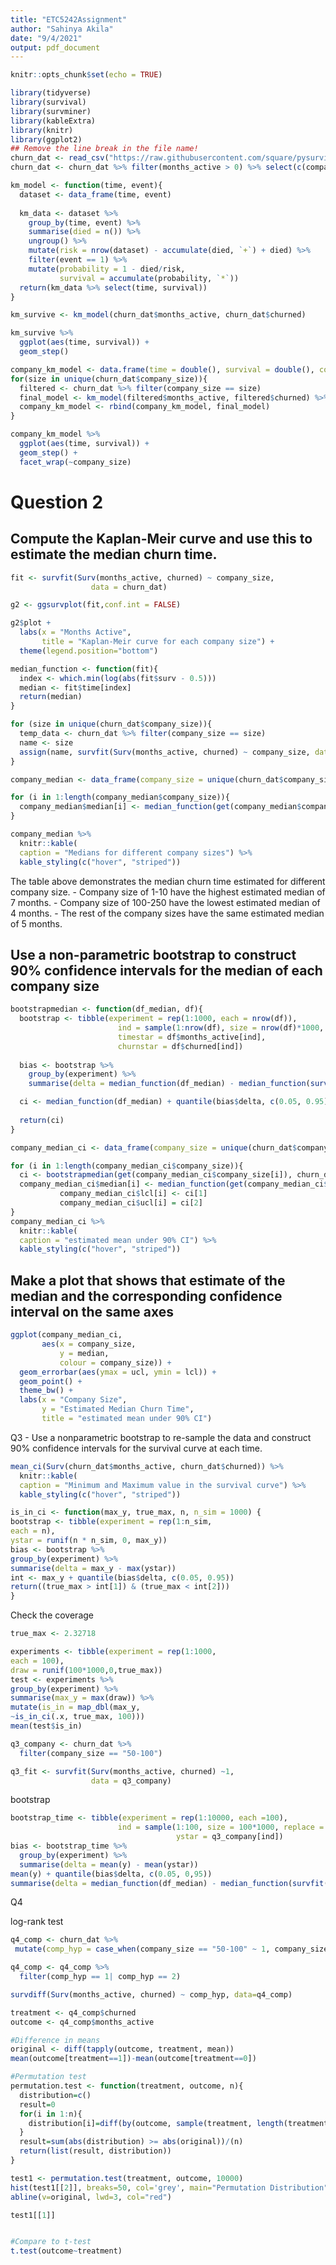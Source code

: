 ```yaml
---
title: "ETC5242Assignment"
author: "Sahinya Akila"
date: "9/4/2021"
output: pdf_document
---
```


```r
knitr::opts_chunk$set(echo = TRUE)
```

```r
library(tidyverse)
library(survival)
library(survminer)
library(kableExtra)
library(knitr)
library(ggplot2)
## Remove the line break in the file name!
churn_dat <- read_csv("https://raw.githubusercontent.com/square/pysurvival/master/pysurvival/datasets/churn.csv")
churn_dat <- churn_dat %>% filter(months_active > 0) %>% select(c(company_size, months_active, churned))
```

```r
km_model <- function(time, event){
  dataset <- data_frame(time, event)
  
  km_data <- dataset %>% 
    group_by(time, event) %>% 
    summarise(died = n()) %>% 
    ungroup() %>% 
    mutate(risk = nrow(dataset) - accumulate(died, `+`) + died) %>% 
    filter(event == 1) %>% 
    mutate(probability = 1 - died/risk,
           survival = accumulate(probability, `*`))
  return(km_data %>% select(time, survival))
}

km_survive <- km_model(churn_dat$months_active, churn_dat$churned) 

km_survive %>% 
  ggplot(aes(time, survival)) +
  geom_step()
```


```r
company_km_model <- data.frame(time = double(), survival = double(), company_size = character())
for(size in unique(churn_dat$company_size)){
  filtered <- churn_dat %>% filter(company_size == size)
  final_model <- km_model(filtered$months_active, filtered$churned) %>% mutate(company_size = size)
  company_km_model <- rbind(company_km_model, final_model)
}

company_km_model %>% 
  ggplot(aes(time, survival)) +
  geom_step() +
  facet_wrap(~company_size)
```


# Question 2


## Compute the Kaplan-Meir curve and use this to estimate the median churn time.

```r
fit <- survfit(Surv(months_active, churned) ~ company_size,
                  data = churn_dat)

g2 <- ggsurvplot(fit,conf.int = FALSE)

g2$plot +
  labs(x = "Months Active",
       title = "Kaplan-Meir curve for each company size") +
  theme(legend.position="bottom") 
```


```r
median_function <- function(fit){
  index <- which.min(log(abs(fit$surv - 0.5)))
  median <- fit$time[index]
  return(median)
}
```


```r

for (size in unique(churn_dat$company_size)){
  temp_data <- churn_dat %>% filter(company_size == size)
  name <- size
  assign(name, survfit(Surv(months_active, churned) ~ company_size, data = temp_data))
}

```

```r
company_median <- data_frame(company_size = unique(churn_dat$company_size), median = c(NA, NA, NA, NA, NA))

for (i in 1:length(company_median$company_size)){
  company_median$median[i] <- median_function(get(company_median$company_size[i]))
}

company_median %>%
  knitr::kable(
  caption = "Medians for different company sizes") %>%
  kable_styling(c("hover", "striped"))
```

The table above demonstrates the median churn time estimated for different company size.
- Company size of 1-10 have the highest estimated median of 7 months.
- Company size of 100-250 have the lowest estimated median of 4 months.
- The rest of the company sizes have the same estimated median of 5 months.

## Use a non-parametric bootstrap to construct 90% confidence intervals for the median of each company size


```r
bootstrapmedian <- function(df_median, df){
  bootstrap <- tibble(experiment = rep(1:1000, each = nrow(df)),
                        ind = sample(1:nrow(df), size = nrow(df)*1000, replace = TRUE),
                        timestar = df$months_active[ind],
                        churnstar = df$churned[ind])
  
  bias <- bootstrap %>%
    group_by(experiment) %>%
    summarise(delta = median_function(df_median) - median_function(survfit(Surv(timestar, churnstar) ~ experiment)))

  ci <- median_function(df_median) + quantile(bias$delta, c(0.05, 0.95))
  
  return(ci)
}
```

```r
company_median_ci <- data_frame(company_size = unique(churn_dat$company_size), median = c(NA, NA, NA, NA, NA), lcl = c(NA, NA, NA, NA, NA), ucl = c(NA, NA, NA, NA, NA))

for (i in 1:length(company_median_ci$company_size)){
  ci <- bootstrapmedian(get(company_median_ci$company_size[i]), churn_dat %>% filter(company_size == company_median_ci$company_size[i]))
  company_median_ci$median[i] <- median_function(get(company_median_ci$company_size[i]))
           company_median_ci$lcl[i] <- ci[1]
           company_median_ci$ucl[i] = ci[2]
}
company_median_ci %>%
  knitr::kable(
  caption = "estimated mean under 90% CI") %>%
  kable_styling(c("hover", "striped"))
```

## Make a plot that shows that estimate of the median and the corresponding confidence interval on the same axes

```r
ggplot(company_median_ci,
       aes(x = company_size,
           y = median,
           colour = company_size)) + 
  geom_errorbar(aes(ymax = ucl, ymin = lcl)) +
  geom_point() +
  theme_bw() +
  labs(x = "Company Size",
       y = "Estimated Median Churn Time",
       title = "estimated mean under 90% CI")
```
Q3
- Use a nonparametric bootstrap to re-sample the data and construct 90% confidence intervals for the survival curve at each time.

```r
mean_ci(Surv(churn_dat$months_active, churn_dat$churned)) %>%
  knitr::kable(
  caption = "Minimum and Maximum value in the survival curve") %>%
  kable_styling(c("hover", "striped"))
```

```r
is_in_ci <- function(max_y, true_max, n, n_sim = 1000) {
bootstrap <- tibble(experiment = rep(1:n_sim,
each = n),
ystar = runif(n * n_sim, 0, max_y))
bias <- bootstrap %>%
group_by(experiment) %>%
summarise(delta = max_y - max(ystar))
int <- max_y + quantile(bias$delta, c(0.05, 0.95))
return((true_max > int[1]) & (true_max < int[2]))
}
```


Check the coverage
```r
true_max <- 2.32718

experiments <- tibble(experiment = rep(1:1000,
each = 100),
draw = runif(100*1000,0,true_max))
test <- experiments %>%
group_by(experiment) %>%
summarise(max_y = max(draw)) %>%
mutate(is_in = map_dbl(max_y,
~is_in_ci(.x, true_max, 100)))
mean(test$is_in)
```


```r
q3_company <- churn_dat %>% 
  filter(company_size == "50-100")

q3_fit <- survfit(Surv(months_active, churned) ~1,
                  data = q3_company)
```

bootstrap
```r
bootstrap_time <- tibble(experiment = rep(1:10000, each =100),
                        ind = sample(1:100, size = 100*1000, replace = TRUE),
                                     ystar = q3_company[ind])
bias <- bootstrap_time %>% 
  group_by(experiment) %>% 
  summarise(delta = mean(y) - mean(ystar))
mean(y) + quantile(bias$delta, c(0.05, 0,95))
summarise(delta = median_function(df_median) - median_function(survfit(Surv(timestar, churnstar) ~ experiment)))

```


Q4

log-rank test
```r
q4_comp <- churn_dat %>%
 mutate(comp_hyp = case_when(company_size == "50-100" ~ 1, company_size== "100-250" ~ 2, TRUE ~ 0))

q4_comp <- q4_comp %>%
  filter(comp_hyp == 1| comp_hyp == 2)
```

```r
survdiff(Surv(months_active, churned) ~ comp_hyp, data=q4_comp)
```


```r
treatment <- q4_comp$churned
outcome <- q4_comp$months_active

#Difference in means
original <- diff(tapply(outcome, treatment, mean))
mean(outcome[treatment==1])-mean(outcome[treatment==0])

#Permutation test
permutation.test <- function(treatment, outcome, n){
  distribution=c()
  result=0
  for(i in 1:n){
    distribution[i]=diff(by(outcome, sample(treatment, length(treatment), FALSE), mean))
  }
  result=sum(abs(distribution) >= abs(original))/(n)
  return(list(result, distribution))
}

test1 <- permutation.test(treatment, outcome, 10000)
hist(test1[[2]], breaks=50, col='grey', main="Permutation Distribution", las=1, xlab='')
abline(v=original, lwd=3, col="red")

test1[[1]]


#Compare to t-test
t.test(outcome~treatment)
```